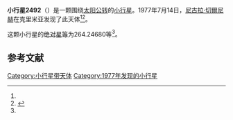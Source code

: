 {{Infobox planet
| bgcolour = #FFFFC0
| name = 2492 Kutuzov
| symbol = 
| image = 
| caption = 
| discovery = yes
| discovery_ref = 
| discoverer = [[尼古拉·切爾尼赫|尼古拉·切爾尼赫]]
| discovery_site = [[克里米亚|克里米亚]] 
| discovered = 1977年7月14日
| designations = yes
| mp_name = 
| named_after = 
| alt_names = 1977 NT/ 1937 JK / 1937 KE / 1948 JF / 1955 RT / 1955 SC1 / 1959 GD / 1970 FA / 1977 TS
| mp_category = [[主带小行星|主带小行星]]
| orbit_ref = <ref name="a">[http://ssd.jpl.nasa.gov/sbdb.cgi?sstr=2492 2492 Kutuzov] {{Wayback|url=http://ssd.jpl.nasa.gov/sbdb.cgi?sstr=2492 |date=20200820021312 }}，小行星數據庫瀏覽器（JPL Small-Body Database Browser）－[[美国国家航空航天局|美国国家航空航天局]]喷气推进实验室</ref>
| epoch = 2456400.5 (2013年4月18日更新)
| aphelion = {{convert|3.6457540|AU|km|3|abbr=on|lk=out}}
| perihelion = {{convert|2.7412692|AU|km|3|abbr=on}}
| semimajor = {{convert|3.1935116|AU|km|3|abbr=on}}
| eccentricity = 0.1416129
| period = 2084.496453 [[日|日]]<br />5.71[[儒略年|儒略年]]
| avg_speed = 
| inclination = 0.83047
| asc_node = 21.46035
| mean_anomaly = 
| arg_peri = 264.24680
| satellites = 
| physical_characteristics = yes
| dimensions = 
| mass = 
| density = 
| surface_grav = 
| escape_velocity = 
| sidereal_day = 
| axial_tilt = 
| pole_ecliptic_lat = 
| pole_ecliptic_lon = 
| albedo = 
| temperatures= 
| temp_name1 = 
| mean_temp_1 = 
| max_temp_1 = 
| temp_name2 = 
| max_temp_2 = 
| spectral_type = 
| abs_magnitude = 264.24680
}}

'''小行星2492'''（{{lang-en|2492 Kutuzov}}）是一颗围绕[[太阳|太阳]][[公转|公转]]的[[小行星|小行星]]。1977年7月14日，[[尼古拉·切爾尼赫|尼古拉·切爾尼赫]]在克里米亚发现了此天体<ref name="a" /><ref>{{cite news|title=小行星列表|url=http://cfa-www.harvard.edu/iau/lists/NumberedMPs.txt|accessdate=2013-07-08|newspaper=哈佛大学|archive-date=2008-05-17|archive-url=https://web.archive.org/web/20080517010638/http://cfa-www.harvard.edu/iau/lists/NumberedMPs.txt|dead-url=no}}</ref>。

这颗小行星的[[绝对星等|绝对星等]]为264.24680等<ref name="a" />。

==参考文献==
{{reflist}}
{{Minor Planet Number|[[小行星2491|小行星2491]]|[[小行星2493|小行星2493]]}}

{{小天体}}

[[Category:小行星带天体|Category:小行星带天体]]
[[Category:1977年发现的小行星|Category:1977年发现的小行星]]

{{asteroid-stub}}